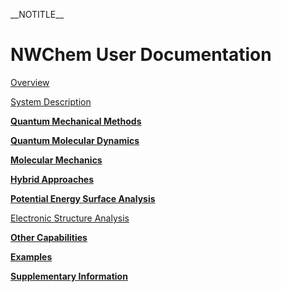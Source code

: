 __NOTITLE__
=NWChem  User Documentation=


[[Overview]]
{{:Overview}}

[[System Description|System Description]]
{{:System Description}}

[[Quantum Mechanical Methods|'''Quantum Mechanical Methods''']]
{{:Quantum Mechanical Methods}}

[[Quantum Molecular Dynamics|'''Quantum Molecular Dynamics''']]
{{:Quantum Molecular Dynamics}}

[[Classical Methods|'''Molecular Mechanics''']]
{{:Classical Methods}}

[[Hybrid Approaches|'''Hybrid Approaches''']]
{{:Hybrid Approaches}}

[[Potential Energy Surface Analysis|'''Potential Energy Surface Analysis''']]
{{:Potential Energy Surface Analysis}}

[[Electronic Structure Analysis|Electronic Structure Analysis]]
{{:Electronic Structure Analysis}}

[[Other Capabilities|'''Other Capabilities''']]
{{:Other Capabilities}}

[[Examples|'''Examples''']]
{{:Examples}}

[[supplementary_information|'''Supplementary Information''']]
{{:supplementary_information}}
